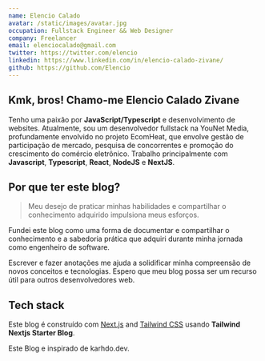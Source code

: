 ```yaml
---
name: Elencio Calado
avatar: /static/images/avatar.jpg
occupation: Fullstack Engineer && Web Designer
company: Freelancer
email: elenciocalado@gmail.com
twitter: https://twitter.com/elencio
linkedin: https://www.linkedin.com/in/elencio-calado-zivane/
github: https://github.com/Elencio
---
```



## Kmk, bros! <Twemoji className="mx-2" emoji="waving hand" /> Chamo-me Elencio Calado Zivane

Tenho uma paixão por **JavaScript/Typescript** e desenvolvimento de websites. Atualmente, sou um desenvolvedor fullstack
na YouNet Media, profundamente envolvido no projeto EcomHeat, que envolve gestão de participação de mercado,
pesquisa de concorrentes e promoção do crescimento do comércio eletrônico. Trabalho principalmente com **Javascript**,
**Typescript**, **React**, **NodeJS** e **NextJS**.

## Por que ter este blog?

> Meu desejo de praticar minhas habilidades e compartilhar o conhecimento adquirido impulsiona meus esforços.

Fundei este blog como uma forma de documentar e compartilhar o conhecimento e a sabedoria prática que adquiri durante minha jornada como engenheiro de software.

Escrever e fazer anotações me ajuda a solidificar minha compreensão de novos conceitos e tecnologias. Espero que meu blog possa ser um recurso útil para outros desenvolvedores web.

## Tech stack

Este blog é construído com [Next.js](https://nextjs.org/) and [Tailwind CSS](https://tailwindcss.com/) usando **Tailwind Nextjs Starter Blog**.

Este Blog e inspirado de karhdo.dev.
